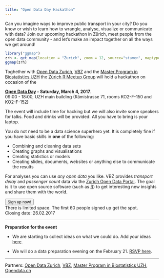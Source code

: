```yaml
---
title: "Open Data Day Hackathon"
---
```


Can you imagine ways to improve public transport in your city? Do you know or wish to learn how to wrangle, analyse, visualize or communicate with data? Join our upcoming hackathon in Zürich, meet people from the open data community - and let's make an impact together on all the ways we get around!

```r
library("ggmap")
zrh <- get_map(location = "Zurich", zoom = 12, source="stamen", maptype="toner")
ggmap(zrh)
```

<div class="boxed">
Toghether with 
[Open Data Zurich](https://www.stadt-zuerich.ch/opendata),
[VBZ](https://www.stadt-zuerich.ch/vbz/en/index.html) and
the [Master Program in Biostatistics UZH](http://www.biostat.uzh.ch/)
the [Zürich R Meetup Group](https://www.meetup.com/Zurich-R-User-Group/messages/boards/) 
will hold a hackathon on occasion of the


**[Open Data Day](http://opendataday.org/) - Saturday, March 4, 2017**.    
09:00 - 18:00, UZH main building (Rämistrasse 71, rooms KO2-F-150 and KO2-F-152)

The event will include time for hacking but we will also invite some speakers
for talks. Food and drinks will be provided. All you have to bring is your
laptop.
</div> 

You do not need to be a data science superhero yet. It is completely fine if you 
have basic skills in **one** of the following:

- Combining and cleaning data sets
- Creating graphs and visualisations
- Creating statistics or models
- Creating slides, documents, websites or anything else to communicate the results

For analyses you can use *any open data* you like. VBZ provides *transport delay* 
and *passenger count* data via the [Zurich Open Data Portal](https://data.stadt-zuerich.ch/dataset?sort=score+desc%2C+metadata_modified+desc&tags=vbz). The goal is it to
use open source software (such as [R](https://www.r-project.org/)) to 
get interesting new insights and share them with the world. 

<input type="button" onclick="location.href='https://docs.google.com/forms/d/e/1FAIpQLScX3UngiEGdmymcrbj8Wvpcw0vtDynJyekyWLYCP5qodzAPqg/viewform';" value="Sign up now!" />    
There is limited space. The first 60 people signed up get the spot.   
Closing date: 26.02.2017


----

**Preparation for the event**

- We are starting to collect ideas on what we could do. Add your ideas
[here](https://github.com/OpenDataDayZurich2016/ideas).

- We will do a data preparation evening on the February 21. 
[RSVP here](https://www.meetup.com/Zurich-R-User-Group/events/237068776/).


----

Partners: 
[Open Data Zurich](https://data.stadt-zuerich.ch/),
[VBZ](https://www.stadt-zuerich.ch/vbz/en/index.html),
[Master Program in Biostatistics UZH](http://www.biostat.uzh.ch/),
[Opendata.ch](http://opendata.ch)
